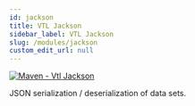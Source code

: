 ```yaml
---
id: jackson
title: VTL Jackson
sidebar_label: VTL Jackson
slug: /modules/jackson
custom_edit_url: null
---
```


[![Maven - Vtl Jackson](https://maven-badges.herokuapp.com/maven-central/fr.insee.trevas/vtl-jackson/badge.svg)](https://maven-badges.herokuapp.com/maven-central/fr.insee.trevas/vtl-jackson)

JSON serialization / deserialization of data sets.
